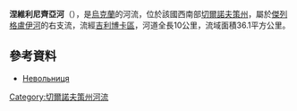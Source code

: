 '''涅維利尼齊亞河'''（{{lang-uk|Невільниця}}），是[[烏克蘭|烏克蘭]]的河流，位於該國西南部[[切爾諾夫策州|切爾諾夫策州]]，屬於[[傑列格盧伊河|傑列格盧伊河]]的右支流，流經[[吉利博卡區|吉利博卡區]]，河道全長10公里，流域面積36.1平方公里。

==參考資料==
* [https://web.archive.org/web/20131005022808/http://do.gendocs.ru/docs/index-29520.html?page=29 Невольниця]

{{DEFAULTSORT:Невільниця}}
[[Category:切爾諾夫策州河流|Category:切爾諾夫策州河流]]


{{Ukraine-river-stub}}